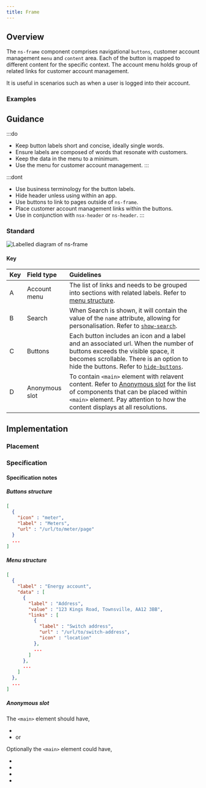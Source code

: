 ```yaml
---
title: Frame
---
```




## Overview

<CompDetails name={componentName} />

The `ns-frame` component comprises navigational `buttons`, customer account management `menu` and `content` area. Each of the button is mapped to different content for the specific context. 
The account menu holds group of related links for customer account management. 

It is useful in scenarios such as when a user is logged into their account.

### Examples

<ExampleViewer type="standard" />

## Guidance

:::do
- Keep button labels short and concise, ideally single words.
- Ensure labels are composed of words that resonate with customers.
- Keep the data in the menu to a minimum.
- Use the menu for customer account management.
:::

:::dont
- Use business terminology for the button labels.
- Hide header unless using within an app.
- Use buttons to link to pages outside of `ns-frame`.
- Place customer account management links within the buttons.
- Use in conjunction with `nsx-header` or `ns-header`.
:::

### Standard

![Labelled diagram of ns-frame](@assets/components/ns-frame/guidance.webp)

#### Key

| Key | Field type | Guidelines |
| :--- | :--- | :--- |
| <span class="marker">A</span> | Account menu | The list of links and needs to be grouped into sections with related labels. Refer to [menu structure](#menu-structure). |
| <span class="marker">B</span> | Search | When Search is shown, it will contain the value of the `name` attribute, allowing for personalisation. Refer to [`show-search`](#specification-attribute-show-search).|
| <span class="marker">C</span> | Buttons | Each button includes an icon and a label and an associated url.  When the number of buttons exceeds the visible space, it becomes scrollable. There is an option to hide the buttons. Refer to [`hide-buttons`](#specification-attribute-hide-buttons).|
| <span class="marker">D</span> | Anonymous slot | To contain `<main>` element with relavent content. Refer to [Anonymous slot](#anonymous-slot) for the list of components that can be placed within `<main>` element. Pay attention to how the content displays at all resolutions.|

## Implementation

### Placement

<Placement name={componentName} />

### Specification

<Specification name={componentName} />

#### Specification notes

##### Buttons structure

```json
[
  {
    "icon" : "meter",
    "label" : "Meters",
    "url" : "/url/to/meter/page"
  }
  ...
]
```

##### Menu structure

```json
[
  {
    "label" : "Energy account",
    "data" : [
      {
        "label" : "Address",
        "value" : "123 Kings Road, Townsville, AA12 3BB",
        "links" : [
          {
            "label" : "Switch address",
            "url" : "/url/to/switch-address",
            "icon" : "location"
          },
          ...
        ]
      },
      ...
    ]
  },
  ...
]
```

##### Anonymous slot

The `<main>` element should have,

- <LinkToComponent name="ns-panel" />
- <LinkToComponent name="ns-footer" /> or <LinkToComponent name="nsx-footer" />

Optionally the `<main>` element could have,

- <LinkToComponent name="ns-skyline" />
- <LinkToComponent name="ns-landmark" />
- <LinkToComponent name="ns-editorial" />
- <LinkToComponent name="ns-tabs" />
